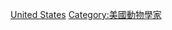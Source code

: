 {{Commonscat|Entomologists from the United States}}

[[Category:各國昆蟲學家|United States]]
[[Category:美國動物學家|Category:美國動物學家]]